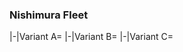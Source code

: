 ===Nishimura Fleet===
<tabber>
|-|Variant A=
{{:Friend Fleet/Nishimura Fleet/A}}
|-|Variant B=
{{:Friend Fleet/Nishimura Fleet/B}}
|-|Variant C=
{{:Friend Fleet/Nishimura Fleet/C}}
</tabber>